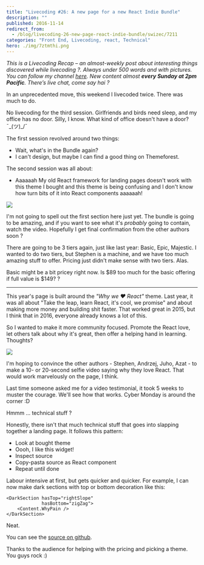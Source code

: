 ```yaml
---
title: "Livecoding #26: A new page for a new React Indie Bundle"
description: ""
published: 2016-11-14
redirect_from:
  - /blog/livecoding-26-new-page-react-indie-bundle/swizec/7211
categories: "Front End, Livecoding, react, Technical"
hero: ./img/7ztmthi.png
---
```


_This is a Livecoding Recap – an almost-weekly post about interesting things discovered while livecoding ?. Always under 500 words and with pictures. You can follow my channel [here](https://livecoding.tv/swizec). New content almost **every Sunday at 2pm Pacific**. There’s live chat, come say hai ?_

In an unprecedented move, this weekend I livecoded twice. There was much to do.

No livecoding for the third session. Girlfriends and birds need sleep, and my office has no door. Silly, I know. What kind of office doesn't have a door? ¯\_(ツ)\_/¯

The first session revolved around two things:

- Wait, what's in the Bundle again?
- I can't design, but maybe I can find a good thing on Themeforest.

The second session was all about:

- Aaaaaah My old React framework for landing pages doesn't work with this theme I bought and this theme is being confusing and I don't know how turn bits of it into React components aaaaaah!

![](./img/FpcN8fN.gif)

I'm not going to spell out the first section here just yet. The bundle is going to be amazing, and if you want to see what it's _probably_ going to contain, watch the video. Hopefully I get final confirmation from the other authors soon ?

There are going to be 3 tiers again, just like last year: Basic, Epic, Majestic. I wanted to do two tiers, but Stephen is a machine, and we have too much amazing stuff to offer. Pricing just didn't make sense with two tiers. Alas.

Basic might be a bit pricey right now. Is $89 too much for the basic offering if full value is $149? ?

---

This year's page is built around the _"Why we ❤️ React"_ theme. Last year, it was all about "Take the leap, learn React, it's cool, we promise" and about making more money and building shit faster. That worked great in 2015, but I think that in 2016, everyone already knows a lot of this.

So I wanted to make it more community focused. Promote the React love, let others talk about why it's great, then offer a helping hand in learning. Thoughts?

![](./img/7ztmthi.png)

I'm hoping to convince the other authors - Stephen, Andrzej, Juho, Azat - to make a 10- or 20-second selfie video saying why they love React. That would work marvelously on the page, I think.

Last time someone asked me for a video testimonial, it took 5 weeks to muster the courage. We'll see how that works. Cyber Monday is around the corner :D

Hmmm ... technical stuff ?

Honestly, there isn't that much technical stuff that goes into slapping together a landing page. It follows this pattern:

- Look at bought theme
- Oooh, I like this widget!
- Inspect source
- Copy-pasta source as React component
- Repeat until done

Labour intensive at first, but gets quicker and quicker. For example, I can now make dark sections with top or bottom decoration like this:

    <DarkSection hasTop="rightSlope"
                 hasBottom="zigZag">
        <Content.WhyPain />
    </DarkSection>

Neat.

You can see the [source on github](https://github.com/Swizec/new-react-bundle-page).

Thanks to the audience for helping with the pricing and picking a theme. You guys rock :)
